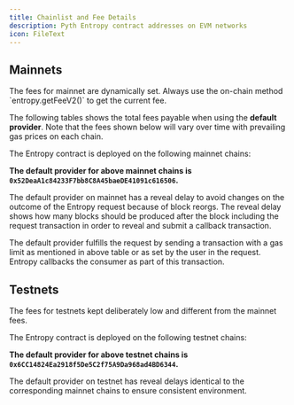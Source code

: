 ```yaml
---
title: Chainlist and Fee Details
description: Pyth Entropy contract addresses on EVM networks
icon: FileText
---
```



## Mainnets

<InfoBox variant="warning">
  The fees for mainnet are dynamically set. Always use the on-chain method
  `entropy.getFeeV2()` to get the current fee.
</InfoBox>

The following tables shows the total fees payable when using the **default provider**.
Note that the fees shown below will vary over time with prevailing gas prices on each chain.

The Entropy contract is deployed on the following mainnet chains:

<EntropyTable isMainnet={true} />

**The default provider for above mainnet chains is `0x52DeaA1c84233F7bb8C8A45baeDE41091c616506`.**

The default provider on mainnet has a reveal delay to avoid changes on the outcome of the Entropy request because of block reorgs.
The reveal delay shows how many blocks should be produced after the block including the request transaction in order to reveal and submit a callback transaction.

The default provider fulfills the request by sending a transaction with a gas limit as mentioned in above table or as set by the user in the request.
Entropy callbacks the consumer as part of this transaction.

## Testnets

<InfoBox variant="info">
  The fees for testnets kept deliberately low and different from the mainnet
  fees.
</InfoBox>

The Entropy contract is deployed on the following testnet chains:

<EntropyTable isMainnet={false} />

**The default provider for above testnet chains is `0x6CC14824Ea2918f5De5C2f75A9Da968ad4BD6344`.**

The default provider on testnet has reveal delays identical to the corresponding mainnet chains to ensure consistent environment.
